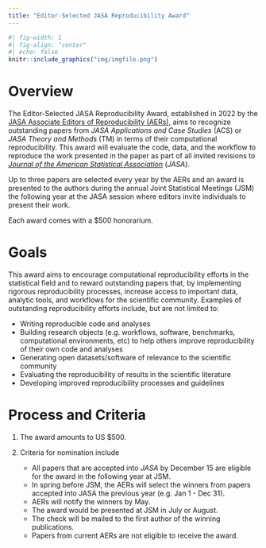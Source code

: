 ```yaml
---
title: "Editor-Selected JASA Reproducibility Award"
---
```



```r
#| fig-width: 1
#| fig-align: "center"
#| echo: false
knitr::include_graphics("img/imgfile.png")
```


# Overview

The Editor-Selected JASA Reproducibility Award, established in 2022 by the [JASA Associate Editors of Reproducibility (AERs)](about.qmd), aims to recognize outstanding papers from *JASA Applications and Case Studies* (ACS) or *JASA Theory and Methods* (TM) in terms of their computational reproducibility. 
This award will evaluate the code, data, and the workflow to reproduce the work presented in the paper as part of all invited revisions to [*Journal of the American Statistical Association*](https://www.tandfonline.com/journals/uasa20) (*JASA*). 

Up to three papers are selected every year by the AERs and an award is presented to the authors during the annual Joint Statistical Meetings (JSM) the following year at the JASA session where editors invite individuals to present their work. 

Each award comes with a $500 honorarium. 

# Goals

This award aims to encourage computational reproducibility efforts in the statistical field and to reward outstanding papers that, by implementing rigorous reproducibility processes, increase access to important data, analytic tools, and workflows for the scientific community. Examples of outstanding reproducibility efforts include, but are not limited to:

- Writing reproducible code and analyses
- Building research objects (e.g. workflows, software, benchmarks, computational environments, etc) to help others improve reproducibility of their own code and analyses
- Generating open datasets/software of relevance to the scientific community
- Evaluating the reproducibility of results in the scientific literature
- Developing improved reproducibility processes and guidelines

# Process and Criteria

1. The award amounts to US $500.
2. Criteria for nomination include 

    - All papers that are accepted into *JASA* by December 15 are eligible for the award in the following year at JSM. 
    - In spring before JSM, the AERs will select the winners from papers accepted into JASA the previous year (e.g. Jan 1 - Dec 31). 
    - AERs will notify the winners by May.
    - The award would be presented at JSM in July or August. 
    - The check will be mailed to the first author of the winning publications. 
    - Papers from current AERs are not eligible to receive the award. 


